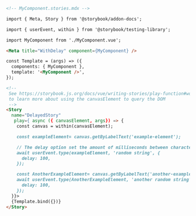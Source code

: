 ```md
<!-- MyComponent.stories.mdx -->

import { Meta, Story } from '@storybook/addon-docs';

import { userEvent, within } from '@storybook/testing-library';

import MyComponent from './MyComponent.vue';

<Meta title="WithDelay" component={MyComponent} />

const Template = (args) => ({
  components: { MyComponent },
  template: '<MyComponent />',
});

<!--  
 See https://storybook.js.org/docs/vue/writing-stories/play-function#working-with-the-canvas
 to learn more about using the canvasElement to query the DOM
 -->
<Story
  name="DelayedStory"
   play={ async ({ canvasElement, args}) => {
    const canvas = within(canvasElement);

    const exampleElement= canvas.getByLabelText('example-element');

    // The delay option set the amount of milliseconds between characters being typed
    await userEvent.type(exampleElement, 'random string', {
      delay: 100,
    });

    const AnotherExampleElement= canvas.getByLabelText('another-example-element');
    await userEvent.type(AnotherExampleElement, 'another random string', {
      delay: 100,
    });
  }}>
  {Template.bind({})}
</Story>
```